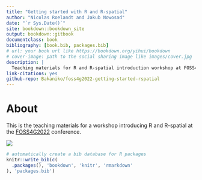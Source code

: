 ```yaml
--- 
title: "Getting started with R and R-spatial"
author: "Nicolas Roelandt and Jakub Nowosad"
date: "`r Sys.Date()`"
site: bookdown::bookdown_site
output: bookdown::gitbook
documentclass: book
bibliography: [book.bib, packages.bib]
# url: your book url like https://bookdown.org/yihui/bookdown
# cover-image: path to the social sharing image like images/cover.jpg
description: |
  Teaching materials for R and R-spatial introduction workshop at FOSS4G2022.
link-citations: yes
github-repo: Bakaniko/foss4g2022-getting-started-rspatial
---
```


# About {-}

This is the teaching materials for a workshop introducing R and R-spatial at the [FOSS4G2022](https://2022.foss4g.org/index.php) conference.

![](https://2022.foss4g.org/img/logo/logo-dark.png)

```r
# automatically create a bib database for R packages
knitr::write_bib(c(
  .packages(), 'bookdown', 'knitr', 'rmarkdown'
), 'packages.bib')
```
